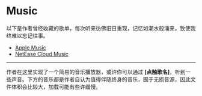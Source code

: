 # Music

以下是作者曾经收藏的歌单，每次听来彷佛旧日重现，记忆如潮水般涌来，致使我终难以忘记往事。

* [Apple Music](https://music.apple.com/cn/playlist/%E6%88%91%E7%9A%84%E6%94%B6%E8%97%8F/pl.u-WabZvdVHe4VbalX)
* [NetEase Cloud Music](https://music.163.com/#/user/home?id=5840872)

----

作者在这里实现了一个简易的音乐播放器，或许你可以通过 **[点触歌名]**，听到一些声音。下方的音乐都是作者自认为值得伴随终身的音乐，囿于无损音源，因此文件体积会比较大，加载可能有些许缓慢。
